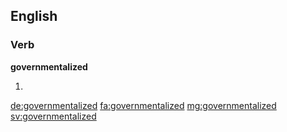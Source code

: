 ==English==

===Verb===
'''governmentalized'''

# {{past of|governmentalize}}

[[de:governmentalized]]
[[fa:governmentalized]]
[[mg:governmentalized]]
[[sv:governmentalized]]